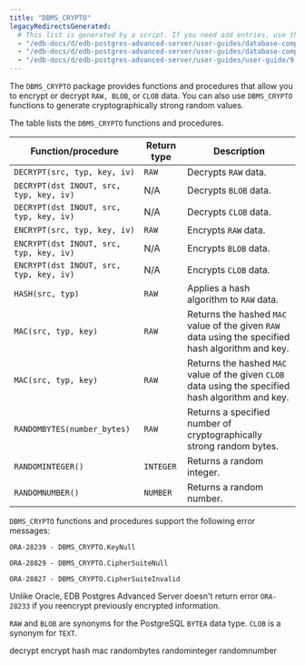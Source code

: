 ```yaml
---
title: "DBMS_CRYPTO"
legacyRedirectsGenerated:
  # This list is generated by a script. If you need add entries, use the `legacyRedirects` key.
  - "/edb-docs/d/edb-postgres-advanced-server/user-guides/database-compatibility-for-oracle-developers-built-in-package-guide/9.6/Database_Compatibility_for_Oracle_Developers_Built-in_Package_Guide.1.15.html"
  - "/edb-docs/d/edb-postgres-advanced-server/user-guides/database-compatibility-for-oracle-developers-guide/9.5/Database_Compatibility_for_Oracle_Developers_Guide.1.191.html"
  - "/edb-docs/d/edb-postgres-advanced-server/user-guides/user-guide/9.5/EDB_Postgres_Enterprise_Guide.1.149.html"
---
```


The `DBMS_CRYPTO` package provides functions and procedures that allow you to encrypt or decrypt `RAW, BLOB`, or `CLOB` data. You can also use `DBMS_CRYPTO` functions to generate cryptographically strong random values.

The table lists the `DBMS_CRYPTO` functions and procedures.

| Function/procedure                      | Return type | Description                                                                                         |
| --------------------------------------- | ----------- | --------------------------------------------------------------------------------------------------- |
| `DECRYPT(src, typ, key, iv)`            | `RAW`       | Decrypts `RAW` data.                                                                                |
| `DECRYPT(dst INOUT, src, typ, key, iv)` | N/A         | Decrypts `BLOB` data.                                                                               |
| `DECRYPT(dst INOUT, src, typ, key, iv)` | N/A         | Decrypts `CLOB` data.                                                                               |
| `ENCRYPT(src, typ, key, iv)`            | `RAW`       | Encrypts `RAW` data.                                                                                |
| `ENCRYPT(dst INOUT, src, typ, key, iv)` | N/A         | Encrypts `BLOB` data.                                                                               |
| `ENCRYPT(dst INOUT, src, typ, key, iv)` | N/A         | Encrypts `CLOB` data.                                                                               |
| `HASH(src, typ)`                        | `RAW`       | Applies a hash algorithm to `RAW` data.                                                             |
| `MAC(src, typ, key)`                    | `RAW`       | Returns the hashed `MAC` value of the given `RAW` data using the specified hash algorithm and key.  |
| `MAC(src, typ, key)`                    | `RAW`       | Returns the hashed `MAC` value of the given `CLOB` data using the specified hash algorithm and key. |
| `RANDOMBYTES(number_bytes)`             | `RAW`       | Returns a specified number of cryptographically strong random bytes.                                |
| `RANDOMINTEGER()`                       | `INTEGER`   | Returns a random integer.                                                                         |
| `RANDOMNUMBER()`                        | `NUMBER`    | Returns a random number.                                                                          |

`DBMS_CRYPTO` functions and procedures support the following error messages:

`ORA-28239 - DBMS_CRYPTO.KeyNull`

`ORA-28829 - DBMS_CRYPTO.CipherSuiteNull`

`ORA-28827 - DBMS_CRYPTO.CipherSuiteInvalid`

Unlike Oracle, EDB Postgres Advanced Server doesn't return error `ORA-28233` if you reencrypt previously encrypted information.

`RAW` and `BLOB` are synonyms for the PostgreSQL `BYTEA` data type. `CLOB` is a synonym for `TEXT`.

<div class="toctree" maxdepth="5">

decrypt encrypt hash mac randombytes randominteger randomnumber

</div>
